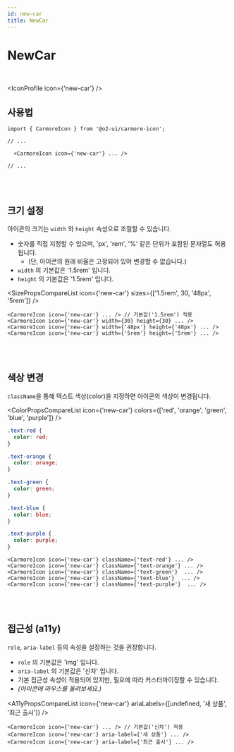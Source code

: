 ```yaml
---
id: new-car
title: NewCar
---
```




# NewCar

<br />

<IconProfile icon={'new-car'} />

## 사용법

```tsx
import { CarmoreIcon } from '@o2-ui/carmore-icon';

// ...

  <CarmoreIcon icon={'new-car'} ... />

// ...
```

<br />
<br />

## 크기 설정

아이콘의 크기는 `width` 와 `height` 속성으로 조절할 수 있습니다.

- 숫자를 직접 지정할 수 있으며, 'px', 'rem', '%' 같은 단위가 포함된 문자열도 허용됩니다.
  - (단, 아이콘의 원래 비율은 고정되어 있어 변경할 수 없습니다.)
- `width` 의 기본값은 '1.5rem' 입니다.
- `height` 의 기본값은 '1.5rem' 입니다.

<SizePropsCompareList icon={'new-car'} sizes={['1.5rem', 30, '48px', '5rem']} />

```tsx
<CarmoreIcon icon={'new-car'} ... /> // 기본값('1.5rem') 적용
<CarmoreIcon icon={'new-car'} width={30} height={30} ... />
<CarmoreIcon icon={'new-car'} width={'48px'} height={'48px'} ... />
<CarmoreIcon icon={'new-car'} width={'5rem'} height={'5rem'} ... />
```

<br />
<br />

## 색상 변경

`className`을 통해 텍스트 색상(color)을 지정하면 아이콘의 색상이 변경됩니다.

<ColorPropsCompareList icon={'new-car'} colors={['red', 'orange', 'green', 'blue', 'purple']} />

```css
.text-red {
  color: red;
}

.text-orange {
  color: orange;
}

.text-green {
  color: green;
}

.text-blue {
  color: blue;
}

.text-purple {
  color: purple;
}
```

```tsx
<CarmoreIcon icon={'new-car'} className={'text-red'} ... />
<CarmoreIcon icon={'new-car'} className={'text-orange'} ... />
<CarmoreIcon icon={'new-car'} className={'text-green'}  ... />
<CarmoreIcon icon={'new-car'} className={'text-blue'}  ... />
<CarmoreIcon icon={'new-car'} className={'text-purple'}  ... />
```

<br />
<br />

## 접근성 (a11y)

`role`, `aria-label` 등의 속성을 설정하는 것을 권장합니다.

- `role` 의 기본값은 'img' 입니다.
- `aria-label` 의 기본값은 '신차' 입니다.
- 기본 접근성 속성이 적용되어 있지만, 필요에 따라 커스터마이징할 수 있습니다.
- _(아이콘에 마우스를 올려보세요.)_

<A11yPropsCompareList icon={'new-car'} ariaLabels={[undefined, '새 상품', '최근 출시']} />

```tsx
<CarmoreIcon icon={'new-car'} ... /> // 기본값('신차') 적용
<CarmoreIcon icon={'new-car'} aria-label={'새 상품'} ... />
<CarmoreIcon icon={'new-car'} aria-label={'최근 출시'} ... />
```
